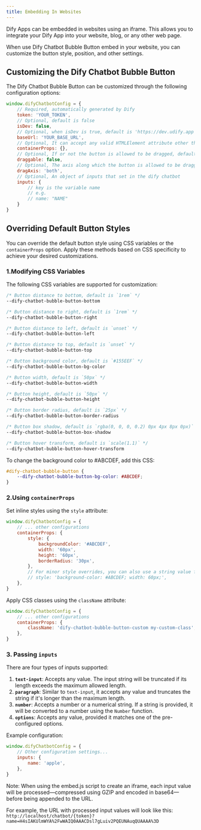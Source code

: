 ```yaml
---
title: Embedding In Websites
---
```


Dify Apps can be embedded in websites using an iframe. This allows you to integrate your Dify App into your website, blog, or any other web page.

When use Dify Chatbot Bubble Button embed in your website, you can customize the button style, position, and other settings.

## Customizing the Dify Chatbot Bubble Button

The Dify Chatbot Bubble Button can be customized through the following configuration options:

```javascript
window.difyChatbotConfig = {
    // Required, automatically generated by Dify
    token: 'YOUR_TOKEN',
    // Optional, default is false
    isDev: false,
    // Optional, when isDev is true, default is 'https://dev.udify.app', otherwise default is 'https://udify.app'
    baseUrl: 'YOUR_BASE_URL',
    // Optional, It can accept any valid HTMLElement attribute other than `id`, such as `style`, `className`, etc
    containerProps: {},
    // Optional, If or not the button is allowed to be dragged, default is `false`
    draggable: false,
    // Optional, The axis along which the button is allowed to be dragged, default is `both`, can be `x`, `y`, `both`
    dragAxis: 'both',
    // Optional, An object of inputs that set in the dify chatbot
    inputs: {
        // key is the variable name
        // e.g.
        // name: "NAME"
    }
}
```

## Overriding Default Button Styles

You can override the default button style using CSS variables or the `containerProps` option. Apply these methods based on CSS specificity to achieve your desired customizations.

### 1.Modifying CSS Variables

The following CSS variables are supported for customization:

```css
/* Button distance to bottom, default is `1rem` */
--dify-chatbot-bubble-button-bottom

/* Button distance to right, default is `1rem` */
--dify-chatbot-bubble-button-right

/* Button distance to left, default is `unset` */
--dify-chatbot-bubble-button-left

/* Button distance to top, default is `unset` */
--dify-chatbot-bubble-button-top

/* Button background color, default is `#155EEF` */
--dify-chatbot-bubble-button-bg-color

/* Button width, default is `50px` */
--dify-chatbot-bubble-button-width

/* Button height, default is `50px` */
--dify-chatbot-bubble-button-height

/* Button border radius, default is `25px` */
--dify-chatbot-bubble-button-border-radius

/* Button box shadow, default is `rgba(0, 0, 0, 0.2) 0px 4px 8px 0px)` */
--dify-chatbot-bubble-button-box-shadow

/* Button hover transform, default is `scale(1.1)` */
--dify-chatbot-bubble-button-hover-transform
```

To change the background color to #ABCDEF, add this CSS:

```css
#dify-chatbot-bubble-button {
    --dify-chatbot-bubble-button-bg-color: #ABCDEF;
}
```

### 2.Using `containerProps`

Set inline styles using the `style` attribute:

```javascript
window.difyChatbotConfig = {
    // ... other configurations
    containerProps: {
        style: {
            backgroundColor: '#ABCDEF',
            width: '60px',
            height: '60px',
            borderRadius: '30px',
        },
        // For minor style overrides, you can also use a string value for the `style` attribute:
        // style: 'background-color: #ABCDEF; width: 60px;',
    },
}
```

Apply CSS classes using the `className` attribute:

```javascript
window.difyChatbotConfig = {
    // ... other configurations
    containerProps: {
        className: 'dify-chatbot-bubble-button-custom my-custom-class',
    },
}
```

### 3. Passing `inputs`

There are four types of inputs supported:

1. **`text-input`**: Accepts any value. The input string will be truncated if its length exceeds the maximum allowed length.
2. **`paragraph`**: Similar to `text-input`, it accepts any value and truncates the string if it's longer than the maximum length.
3. **`number`**: Accepts a number or a numerical string. If a string is provided, it will be converted to a number using the `Number` function.
4. **`options`**: Accepts any value, provided it matches one of the pre-configured options.

Example configuration:

```javascript
window.difyChatbotConfig = {
    // Other configuration settings...
    inputs: {
        name: 'apple',
    },
}
```

Note: When using the embed.js script to create an iframe, each input value will be processed—compressed using GZIP and encoded in base64—before being appended to the URL.

For example, the URL with processed input values will look like this:
`http://localhost/chatbot/{token}?name=H4sIAKUlmWYA%2FwWAIQ0AAACDsl7gLuiv2PQEUNAuqQUAAAA%3D`